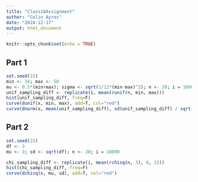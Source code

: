 ```yaml
---
title: "Class18Assignment"
author: "Colin Ayres"
date: "2024-12-17"
output: html_document
---
```


```r
knitr::opts_chunk$set(echo = TRUE)
```

## Part 1

```r
set.seed(15)
min <- 34; max <- 50
mu <- 0.5*(min+max); sigma <- sqrt(1/12*(min-max)^2); n <- 20; i = 10000
unif_sampling_diff <- replicate(i, mean(runif(n, min, max)))
hist(unif_sampling_diff, freq=F)
curve(dunif(x, min, max), add=T, col="red")
curve(dnorm(x, mean(unif_sampling_diff), sd(unif_sampling_diff) / sqrt(n)), add=T, col="blue")


```
## Part 2

```r
set.seed(15)
df <- 3
mu <- 3; sd <- sqrt(df); n <- 20; i = 10000

chi_sampling_diff <- replicate(i, mean(rchisq(n, 3), 0, 15))
hist(chi_sampling_diff, freq=F)
curve(dchisq(x, mu, sd), add=T, col="red")
      
```

